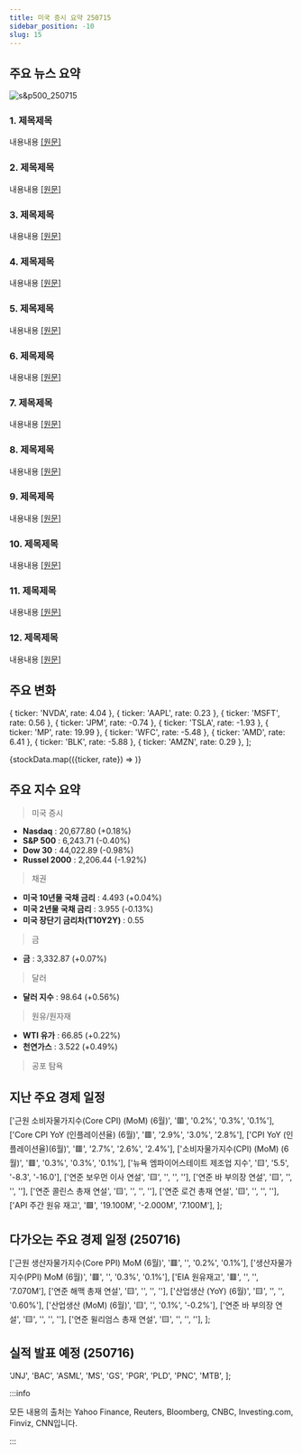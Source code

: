 ```yaml
---
title: 미국 증시 요약 250715
sidebar_position: -10
slug: 15
---
```


## 주요 뉴스 요약

![s&p500_250715](/map/250715.png)

### 1. **제목제목**

내용내용 [[원문]](https://finance.yahoo.com/news/live/stock-market-today-dow-slides-after-cpi-inflation-accelerates-nvidias-surge-lifts-nasdaq-to-record-200955051.html)

### 2. **제목제목**

내용내용 [[원문]](https://www.reuters.com/world/us/feds-inflation-fears-may-start-be-realized-with-june-cpi-data-2025-07-15/)

### 3. **제목제목**

내용내용 [[원문]](https://www.reuters.com/business/energy/blackstone-invest-25-bln-data-centers-natural-gas-plants-coo-says-2025-07-15/)

### 4. **제목제목**

내용내용 [[원문]](https://www.reuters.com/business/coreweave-commits-6-billion-ai-data-center-pennsylvania-2025-07-15/)

### 5. **제목제목**

내용내용 [[원문]](https://www.reuters.com/business/apple-invest-500-million-rare-earths-mine-operator-mp-materials-fox-business-2025-07-15/)

### 6. **제목제목**

내용내용 [[원문]](https://www.reuters.com/business/autos-transportation/gm-outlines-4-billion-plan-expand-production-gas-trucks-suvs-2025-07-15/)

### 7. **제목제목**

내용내용 [[원문]](https://www.reuters.com/sustainability/boards-policy-regulation/google-inks-3-billion-us-hydropower-deal-largest-clean-energy-agreement-its-kind-2025-07-15/)

### 8. **제목제목**

내용내용 [[원문]](https://www.reuters.com/business/broadcom-launches-new-tomahawk-ultra-networking-chip-ai-battle-against-nvidia-2025-07-15/)

### 9. **제목제목**

내용내용 [[원문]](https://www.reuters.com/business/finance/jpmorgans-profit-slips-prior-year-accounting-gain-skews-comparison-2025-07-15/)

### 10. **제목제목**

내용내용 [[원문]](https://www.reuters.com/business/finance/wells-fargo-profit-rises-lower-bad-loan-provisions-2025-07-15/)

### 11. **제목제목**

내용내용 [[원문]](https://www.reuters.com/business/blackrocks-second-quarter-profit-rises-market-momentum-2025-07-15/)

### 12. **제목제목**

내용내용 [[원문]](https://www.reuters.com/business/finance/citigroup-profit-jumps-market-volatility-drives-trading-windfall-2025-07-15/)

## 주요 변화

  { ticker: 'NVDA', rate: 4.04 },
  { ticker: 'AAPL', rate: 0.23 },
  { ticker: 'MSFT', rate: 0.56 },
  { ticker: 'JPM', rate: -0.74 },
  { ticker: 'TSLA', rate: -1.93 },
  { ticker: 'MP', rate: 19.99 },
  { ticker: 'WFC', rate: -5.48 },
  { ticker: 'AMD', rate: 6.41 },
  { ticker: 'BLK', rate: -5.88 },
  { ticker: 'AMZN', rate: 0.29 },
];

{stockData.map(({ticker, rate}) => <StockCardMini key={ticker} ticker={ticker} rate={rate}></StockCardMini>)}

## 주요 지수 요약

> 미국 증시

- **Nasdaq** : 20,677.80 (+0.18%)
- **S&P 500** : 6,243.71 (-0.40%)
- **Dow 30** : 44,022.89 (-0.98%)
- **Russel 2000** : 2,206.44 (-1.92%)

> 채권

- **미국 10년물 국채 금리** : 4.493 (+0.04%)
- **미국 2년물 국채 금리** : 3.955 (-0.13%)
- **미국 장단기 금리차(T10Y2Y)** : 0.55

> 금

- **금** : 3,332.87 (+0.07%)

> 달러

- **달러 지수** : 98.64 (+0.56%)

> 원유/원자재

- **WTI 유가** : 66.85 (+0.22%)
- **천연가스** : 3.522 (+0.49%)

> 공포 탐욕

<FearAndGreed fearAndGreedIndex={74} vix={17.38} vixRate={1.05} />

## 지난 주요 경제 일정

  ['근원 소비자물가지수(Core CPI) (MoM) (6월)', '🟥', '0.2%', '0.3%', '0.1%'],
  ['Core CPI YoY (인플레이션율) (6월)', '🟥', '2.9%', '3.0%', '2.8%'],
  ['CPI YoY (인플레이션율)(6월)', '🟥', '2.7%', '2.6%', '2.4%'],
  ['소비자물가지수(CPI) (MoM) (6월)', '🟥', '0.3%', '0.3%', '0.1%'],
  ['뉴욕 엠파이어스테이트 제조업 지수', '🟨', '5.5', '-8.3', '-16.0'],
  ['연준 보우먼 이사 연설', '🟨', '', '', ''],
  ['연준 바 부의장 연설', '🟨', '', '', ''],
  ['연준 콜린스 총재 연설', '🟨', '', '', ''],
  ['연준 로건 총재 연설', '🟨', '', '', ''],
  ['API 주간 원유 재고', '🟩', '19.100M', '-2.000M', '7.100M'],
];

<EconomicCalendar data={eventsData} />

## 다가오는 주요 경제 일정 (250716)

  ['근원 생산자물가지수(Core PPI) MoM (6월)', '🟥', '', '0.2%', '0.1%'],
  ['생산자물가지수(PPI) MoM (6월)', '🟥', '', '0.3%', '0.1%'],
  ['EIA 원유재고', '🟥', '', '', '7.070M'],
  ['연준 해맥 총재 연설', '🟨', '', '', ''],
  ['산업생산 (YoY) (6월)', '🟨', '', '', '0.60%'],
  ['산업생산 (MoM) (6월)', '🟨', '', '0.1%', '-0.2%'],
  ['연준 바 부의장 연설', '🟨', '', '', ''],
  ['연준 윌리엄스 총재 연설', '🟨', '', '', ''],
];

<EconomicCalendar data={nextEventsData} />

## 실적 발표 예정 (250716)

  'JNJ',
  'BAC',
  'ASML',
  'MS',
  'GS',
  'PGR',
  'PLD',
  'PNC',
  'MTB',
];


<EarningsBoard stocksBMO={stocksBMO} stocksAMC={stocksAMC} />

:::info

모든 내용의 출처는 Yahoo Finance, Reuters, Bloomberg, CNBC, Investing.com, Finviz, CNN입니다.

:::
